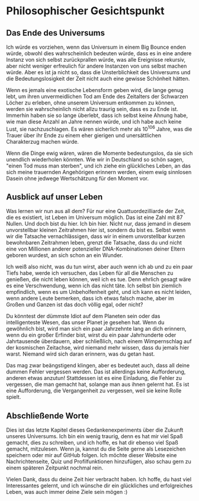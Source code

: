 
# Philosophischer Gesichtspunkt

<ReadingTime />

## Das Ende des Universums
Ich würde es vorziehen, wenn das Universum in einem Big Bounce enden würde, obwohl dies wahrscheinlich bedeuten würde, dass es in eine andere Instanz von sich selbst zurückprallen würde, was alle Ereignisse rekursiv, aber nicht weniger erfreulich für andere Instanzen von uns selbst machen würde. Aber es ist ja nicht so, dass die Unsterblichkeit des Universums und die Bedeutungslosigkeit der Zeit nicht auch eine gewisse Schönheit hätten.

Wenn es jemals eine exotische Lebensform geben wird, die lange genug lebt, um ihren unvermeidlichen Tod am Ende des Zeitalters der Schwarzen Löcher zu erleben, ohne unserem Universum entkommen zu können, werden sie wahrscheinlich nicht allzu traurig sein, dass es zu Ende ist. Immerhin haben sie so lange überlebt, dass ich selbst keine Ahnung habe, wie man diese Anzahl an Jahre nennen würde, und ich habe auch keine Lust, sie nachzuschlagen. Es wären sicherlich mehr als $10^{106}$ Jahre, was die Trauer über ihr Ende zu einem eher gierigen und unersättlichen Charakterzug machen würde.

Wenn die Dinge ewig wären, wären die Momente bedeutungslos, da sie sich unendlich wiederholen könnten. Wie wir in Deutschland so schön sagen, "einen Tod muss man sterben", und ich ziehe ein glückliches Leben, an das sich meine trauernden Angehörigen erinnern werden, einem ewig sinnlosen Dasein ohne jedwege Wertschätzung für den Moment vor.

## Ausblick auf unser Leben
Was lernen wir nun aus all dem? Für nur eine Quattuordezilliarde der Zeit, die es existiert, ist Leben im Universum möglich. Das ist eine Zahl mit 87 Nullen. Und doch bist du hier. Ich bin hier. Nicht nur, dass jemand in diesem unvorstellbar kleinen Zeitrahmen hier ist, sondern du bist es. Selbst wenn wir die Tatsache vernachlässigen, dass wir in einem unvorstellbar kurzen bewohnbaren Zeitrahmen leben, grenzt die Tatsache, dass du und nicht eine von Millionen anderer potenzieller DNA-Kombinationen deiner Eltern geboren wurdest, an sich schon an ein Wunder.

Ich weiß also nicht, was du tun wirst, aber auch wenn ich ab und zu ein paar Tiefs habe, werde ich versuchen, das Leben für all die Menschen zu genießen, die nicht leben können, weil ich es tue. Denn ehrlich gesagt wäre es eine Verschwendung, wenn ich das nicht täte. Ich selbst bin ziemlich empfindlich, wenn es um Unbeholfenheit geht, und ich kann es nicht leiden, wenn andere Leute bemerken, dass ich etwas falsch mache, aber im Großen und Ganzen ist das doch völlig egal, oder nicht? 

Du könntest der dümmste Idiot auf dem Planeten sein oder das intelligenteste Wesen, das unser Planet je gesehen hat. Wenn du gewöhnlich bist, wird man sich ein paar Jahrzehnte lang an dich erinnern, wenn du ein großer Erfinder bist, wirst du ein paar Jahrhunderte oder Jahrtausende überdauern, aber schließlich, nach einem Wimpernschlag auf der kosmischen Zeitachse, wird niemand mehr wissen, dass du jemals hier warst. Niemand wird sich daran erinnern, was du getan hast.

Das mag zwar beängstigend klingen, aber es bedeutet auch, dass all deine dummen Fehler vergessen werden. Das ist allerdings keine Aufforderung, anderen etwas anzutun! Stattdessen ist es eine Einladung, die Fehler zu vergessen, die man gemacht hat, solange man aus ihnen gelernt hat. Es ist eine Aufforderung, die Vergangenheit zu vergessen, weil sie keine Rolle spielt.

## Abschließende Worte
Dies ist das letzte Kapitel dieses Gedankenexperiments über die Zukunft unseres Universums. Ich bin ein wenig traurig, denn es hat mir viel Spaß gemacht, dies zu schreiben, und ich hoffe, es hat dir ebenso viel Spaß gemacht, mitzulesen. Wenn ja, kannst du die Seite gerne als Lesezeichen speichern oder mir auf GitHub folgen. Ich möchte dieser Website eine Nachrichtenseite, Quiz und Profilfunktionen hinzufügen, also schau gern zu einem späteren Zeitpunkt nochmal rein.

Vielen Dank, dass du deine Zeit hier verbracht haben. Ich hoffe, du hast viel Interessantes gelernt, und ich wünsche dir ein glückliches und erfolgreiches Leben, was auch immer deine Ziele sein mögen :)


<SaveArticleSection article="future-philosophy"/>

<Analytics />